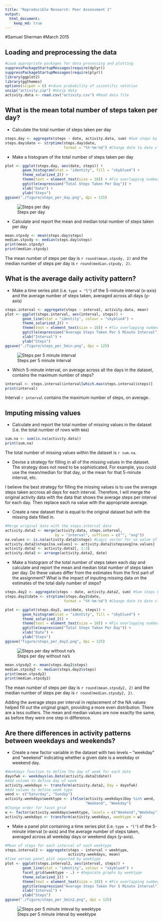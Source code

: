 ```yaml
---
title: "Reproducible Research: Peer Assessment 1"
output: 
  html_document:
    keep_md: true
---
```


#Samuel Sherman
#March 2015


## Loading and preprocessing the data

```r
#Load appropriate packages for data processing and plotting
suppressPackageStartupMessages(require(dplyr))
suppressPackageStartupMessages(require(plyr))
library(ggplot2)
library(ggthemes)
options(scipen = 6) #rduce probability of scientific notation
unzip("activity.zip") #Unzip data
activity.data <- read.csv("activity.csv") #Read data file
```

## What is the mean total number of steps taken per day?

* Calculate the total number of steps taken per day

```r
steps.day <- aggregate(steps ~ date, activity.data, sum) #Sum steps by date
steps.day$date <- strptime(steps.day$date, 
                           format = "%Y-%m-%d") #Change date to date class
```

* Make a histogram of the total number of steps taken per day

```r
plot <- ggplot(steps.day, aes(date, steps)) +
        geom_histogram(stat = "identity", fill = "skyblue4") +  
        theme_solarized_2() +
        theme(text = element_text(size = 10)) + #Fix overlapping numbers
        ggtitle(expression("Total Steps Taken Per Day")) +
        xlab("Date") +
        ylab("Steps")
ggsave("./figure/steps_per_day.png", dpi = 125)
```

![Steps per day](figure/steps_per_day.png)

* Calculate and report the mean and median total number of steps taken per day

```r
mean.stpsdy <- mean(steps.day$steps)
median.stpsdy <- median(steps.day$steps)
print(mean.stpsdy)
print(median.stpsdy)
```

The mean number of steps per day is `r round(mean.stpsdy, 2)` and the median
number of steps per day is `r round(median.stpsdy, 2)`.

## What is the average daily activity pattern?

*  Make a time series plot (i.e. `type = "l"`) of the 5-minute
   interval (x-axis) and the average number of steps taken, averaged
   across all days (y-axis)

```r
steps.interval <- aggregate(steps ~ interval, activity.data, mean)
plot <- ggplot(steps.interval, aes(interval, steps)) +
        geom_line(stat = "identity", colour = "skyblue4") +  
        theme_solarized_2() +
        theme(text = element_text(size = 10)) + #fix overlapping numbers
        ggtitle(expression("Average Steps Taken Per 5 Minute Interval")) +
        xlab("Interval") +
        ylab("Steps")
ggsave("./figure/steps_per_5min.png", dpi = 125)
```

![Steps per 5 minute interval](figure/steps_per_5min.png)

*  Which 5-minute interval, on average across all the days in the
   dataset, contains the maximum number of steps?

```r
interval <- steps.interval$interval[which.max(steps.interval$steps)]
print(interval)
```

Interval `r interval` contains the maximum number of steps, on average.

## Imputing missing values

*  Calculate and report the total number of missing values in the
   dataset (i.e. the total number of rows with `NA`s)
   
```r
sum.na <- sum(is.na(activity.data))
print(sum.na)
```

The total number of missing values within the dataset is `r sum.na`.

*  Devise a strategy for filling in all of the missing values in the
   dataset. The strategy does not need to be sophisticated. For
   example, you could use the mean/median for that day, or the mean
   for that 5-minute interval, etc.

I believe the best strategy for filling the missing values is to use the
average steps taken accross all days for each interval.  Therefore, I will
merge the original activity data with the data that shows the average steps per
interval for each day.  Then replace each na value with the appropriate
average.   

*  Create a new dataset that is equal to the original dataset but with
   the missing data filled in.

```r
#Merge original data with the steps.interval data
activity.data2 <- merge(activity.data, steps.interval, 
                       by = "interval", suffixes = c("", "avg"))
na.values <- is.na(activity.data2$steps) #Logic vector for na value of new data
activity.data2$steps[na.values] <- activity.data2$stepsavg[na.values]
activity.data2 <- activity.data2[, 1:3]
activity.data2 <- arrange(activity.data2, date)
```

*  Make a histogram of the total number of steps taken each day and
   calculate and report the mean and median total number of
   steps taken per day. Do these values differ from the estimates from
   the first part of the assignment? What is the impact of inputing
   missing data on the estimates of the total daily number of steps?

```r
steps.day2 <- aggregate(steps ~ date, activity.data2, sum) #Sum steps by date
steps.day2$date <- strptime(steps.day2$date, 
                           format = "%Y-%m-%d") #Change date to date class
```

```r
plot <- ggplot(steps.day2, aes(date, steps)) +
        geom_histogram(stat = "identity", fill = "skyblue4") +  
        theme_solarized_2() +
        theme(text = element_text(size = 10)) + #Fix overlapping numbers
        ggtitle(expression("Total Steps Taken Per Day")) +
        xlab("Date") +
        ylab("Steps")
ggsave("figure/steps_per_day2.png", dpi = 125)
```

![Steps per day without na's](figure/steps_per_day2.png)

```r
mean.stpsdy2 <- mean(steps.day2$steps)
median.stpsdy2 <- median(steps.day2$steps)
print(mean.stpsdy2)
print(median.stpsdy2)
```

The mean number of steps per day is `r round(mean.stpsdy2, 2)` and the median
number of steps per day is `r round(median.stpsdy2, 2)`.

Adding the average steps per interval in replacement of the NA values helped
fill out the original graph, providing a more even distribution. There are a
less outliers. The mean and median values are now exaclty the same, as before
they were one step in difference. 

## Are there differences in activity patterns between weekdays and weekends?

*  Create a new factor variable in the dataset with two levels --
   "weekday" and "weekend" indicating whether a given date is a
   weekday or weekend day.

```r
#Weekdays function to define the day of week for each date
dayofwk <- weekdays(as.Date(activity.data2$date))
#Add column to define day of week
activity.weekdays <- transform(activity.data2, Day = dayofwk)
#Add column to define week type
wend <- c("Saturday", "Sunday")
activity.weekdays$weektype <- ifelse(activity.weekdays$Day %in% wend, 
                                     "Weekend", "Weekday")
#Change order for facet_grid
w <- factor(activity.weekdays$weektype, levels = c("Weekend","Weekday"))
activity.weekdays <- transform(activity.weekdays, weektype = w)
```

*  Make a panel plot containing a time series plot (i.e. `type = "l"`)
   of the 5-minute interval (x-axis) and the average number of steps
   taken, averaged across all weekday days or weekend days
   (y-axis).

```r
#Mean of steps for each interval of each weektype
steps.interval2 <- aggregate(steps ~ interval + weektype,  
                             activity.weekdays, mean)
#Time series panel plot separted by weektype
plot <- ggplot(steps.interval2, aes(interval, steps)) +
        geom_line(stat = "identity", colour = "skyblue4") + 
        facet_grid(weektype ~ .) + #Separate graphs by weektype
        theme_solarized_2() +
        theme(text = element_text(size = 10)) + #Fix overlapping numbers
        ggtitle(expression("Average Steps Taken Per 5 Minute Interval")) +
        xlab("Interval") +
        ylab("Steps")
ggsave("./figure/steps_per_5min2.png", dpi = 125)
```

![Steps per 5 minute inteval by weektype](figure/steps_per_5min2.png)